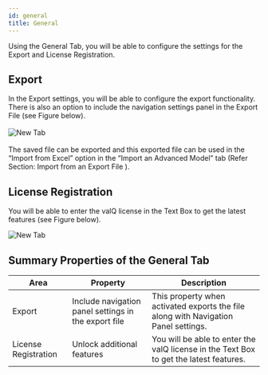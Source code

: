 ```yaml
---
id: general
title: General
---
```


Using the General Tab, you will be able to configure the settings for
the Export and License Registration.

## Export

<div style={{textAlign: 'justify'}}>
In the Export settings, you will be able to configure the export
functionality. There is also an option to include the navigation
settings panel in the Export File (see Figure below).
</div> <br />

<div style={{textAlign: 'center'}}>
  <Zoom>
<img alt="New Tab" src={useBaseUrl('/doc-images/model/gen1.png')} />
  </Zoom>
</div> <br />

<div style={{textAlign: 'justify'}}>
The saved file can be exported and this exported file can be used in the
“Import from Excel” option in the “Import an Advanced Model” tab (Refer <Link to={useBaseUrl('/docs/model/new#4b-import-from-an-export-file')}> Section: Import from an Export File  </Link>).
</div>

## License Registration

You will be able to enter the valQ license in the Text Box to get the latest features (see Figure below).

<div style={{textAlign: 'center'}}>
  <Zoom>
<img alt="New Tab" src={useBaseUrl('/doc-images/model/gen2.png')} />
  </Zoom>
</div>

## Summary Properties of the General Tab

| Area                 | Property                                             | Description                                                                                                                       |
| -------------------- | ---------------------------------------------------- | --------------------------------------------------------------------------------------------------------------------------------- |
| Export               | Include navigation panel settings in the export file | This property when activated exports the file along with Navigation Panel settings.                                               |
| License Registration            | Unlock additional features                | You will be able to enter the valQ license in the Text Box to get the latest features.     |


